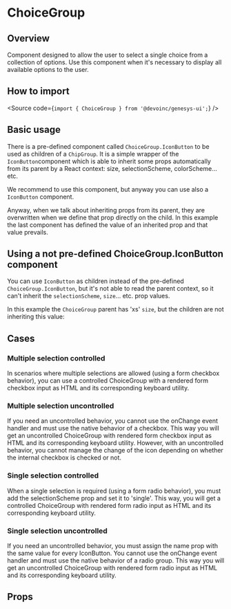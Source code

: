 

<Meta of={Stories} />

# ChoiceGroup

## Overview

Component designed to allow the user to select a single choice from a collection of options.
Use this component when it's necessary to display all available options to the user.

## How to import

<Source code={`import { ChoiceGroup } from '@devoinc/genesys-ui';`} />

## Basic usage

There is a pre-defined component called `ChoiceGroup.IconButton` to be used as children of a `ChipGroup`.
It is a simple wrapper of the `IconButton`component which is able to inherit some props automatically
from its parent by a React context: size, selectionScheme, colorScheme... etc.

We recommend to use this component, but anyway you can use also a `IconButton` component.

<Canvas of={Stories.Base} />

Anyway, when we talk about inheriting props from its parent, they are overwritten when we define that prop
directly on the child. In this example the last component has defined the value of an inherited prop and
that value prevails.

<Canvas of={Stories.SpecificChildProp} />

## Using a not pre-defined ChoiceGroup.IconButton component

You can use `IconButton` as children instead of the pre-defined `ChoiceGroup.IconButton`,
but it's not able to read the parent context, so it can't inherit the `selectionScheme`, `size`... etc. prop values.

In this example the `ChoiceGroup` parent has 'xs' `size`, but the children are not inheriting this value:

<Canvas of={Stories.UseOfIconButton} />

## Cases

### Multiple selection controlled

In scenarios where multiple selections are allowed (using a form checkbox behavior),
you can use a controlled ChoiceGroup with a rendered form checkbox input as HTML and its corresponding keyboard utility.

<Canvas of={Stories.MultipleSelectionControlled} />

### Multiple selection uncontrolled

If you need an uncontrolled behavior, you cannot use the onChange event handler and must use the native behavior of a checkbox.
This way you will get an uncontrolled ChoiceGroup with rendered form checkbox input as HTML and its corresponding keyboard utility.
However, with an uncontrolled behavior, you cannot manage the change of the icon depending on whether the internal checkbox is checked or not.

<Canvas of={Stories.MultipleSelectionUncontrolled} />

### Single selection controlled

When a single selection is required (using a form radio behavior), you must add the selectionScheme prop and set it to 'single'.
This way, you will get a controlled ChoiceGroup with rendered form radio input as HTML and its corresponding keyboard utility.

<Canvas of={Stories.SingleSelectionControlled} />

### Single selection uncontrolled

If you need an uncontrolled behavior, you must assign the name prop with the same value for every IconButton.
You cannot use the onChange event handler and must use the native behavior of a radio group.
This way you will get an uncontrolled ChoiceGroup with rendered form radio input as HTML and its corresponding keyboard utility.

<Canvas of={Stories.SingleSelectionUncontrolled} />

## Props

<ArgTypes of={Stories} />
